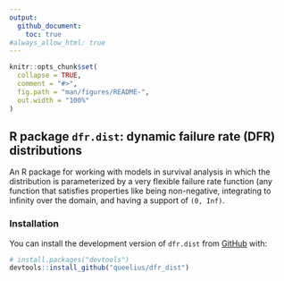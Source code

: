 ```yaml
---
output:
  github_document:
    toc: true
#always_allow_html: true
---
```


<!-- README.md is generated from README.Rmd. Please edit that file -->

```r
knitr::opts_chunk$set(
  collapse = TRUE,
  comment = "#>",
  fig.path = "man/figures/README-",
  out.width = "100%"
)
```

## R package `dfr.dist`: dynamic failure rate (DFR) distributions

<!-- badges: start -->
<!-- badges: end -->

An R package for working with models in survival analysis in which the distribution is
parameterized by a very flexible failure rate function (any function that satisfies properties like
being non-negative, integrating to infinity over the domain, and having a support of `(0, Inf)`.

### Installation

You can install the development version of `dfr.dist` from [GitHub](https://github.com/queelius/dfr_dist) with:

```r
# install.packages("devtools")
devtools::install_github("queelius/dfr_dist")
```
   
